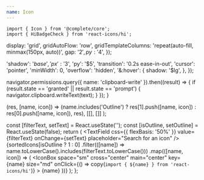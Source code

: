 ```yaml
---
name: Icon
---
```



```tsx
import { Icon } from '@complete/core';
import { HiBadgeCheck } from 'react-icons/hi';
```


<Playground>
  <Icon as={HiBadgeCheck} size="xl" />
</Playground>

  display: 'grid',
  gridAutoFlow: 'row',
  gridTemplateColumns: 'repeat(auto-fill, minmax(150px, auto))',
  gap: '$2',
  py: '$4',
});

  'shadow': '$base',
  'px': '$3',
  'py': '$5',
  'transition': '0.2s ease-in-out',
  'cursor': 'pointer',
  'minWidth': 0,
  'overflow': 'hidden',
  '&:hover': {
    shadow: '$lg',
  },
});

  navigator.permissions.query({ name: 'clipboard-write' }).then((result) => {
    if (result.state == 'granted' || result.state == 'prompt') {
      navigator.clipboard.writeText(text);
    }
  });
}

  (res, [name, icon]) => (name.includes('Outline') ? res[1].push([name, icon]) : res[0].push([name, icon]), res),
  [[], []]
);

  const [filterText, setText] = React.useState('');
  const [isOutline, setOutline] = React.useState(false);
  return (
    <Flex cross="stretch" space="md">
      <Flex flow="row" space="md" main="spread" cross="center">
        <TextField css={{ flexBasis: '50%' }} value={filterText} onChange={setText} placeholder="Search for an icon" />
        <Switch checked={isOutline} onChange={setOutline} label="Show outline icons" />
      </Flex>
      <Grid>
        {sortedIcons[isOutline ? 1 : 0]
          .filter(([name]) => name.toLowerCase().includes(filterText.toLowerCase()))
          .map(([name, icon]) => (
            <IconBox
              space="sm"
              cross="center"
              main="center"
              key={name}
              size="md"
              onClick={() => copy(`import { ${name} } from 'react-icons/hi'`)}
            >
              <Icon as={icon} stroke="$primaryStill" size="xl" />
              <Text size="xs" ellipsis>
                {name}
              </Text>
            </IconBox>
          ))}
      </Grid>
    </Flex>
  );
};

<IconsWithFilter />
